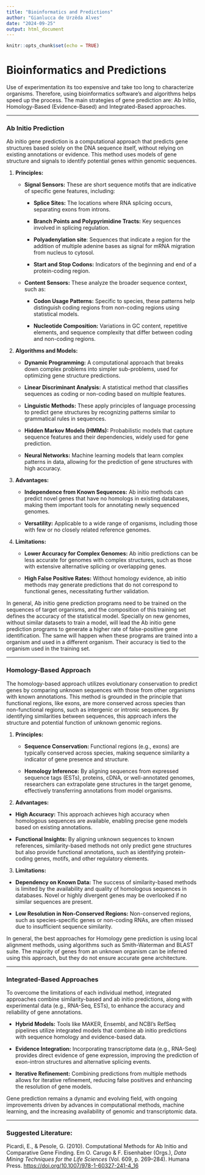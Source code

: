 ```yaml
---
title: "Bioinformatics and Predictions"
author: "Gianlucca de Urzêda Alves"
date: "2024-09-25"
output: html_document
---
```


```r
knitr::opts_chunk$set(echo = TRUE)
```

# Bioinformatics and Predictions

Use of experimentation its too expensive and take too long to characterize organisms. Therefore, using bioinformatics software's and algorithms helps speed up the process. The main strategies of gene prediction are: Ab Initio, Homology-Based (Evidence-Based) and Integrated-Based approaches.

------------------------------------------------------------------------

### **Ab Initio Prediction**

Ab initio gene prediction is a computational approach that predicts gene structures based solely on the DNA sequence itself, without relying on existing annotations or evidence. This method uses models of gene structure and signals to identify potential genes within genomic sequences.

1.  **Principles:**

    -   **Signal Sensors:** These are short sequence motifs that are indicative of specific gene features, including:

        -   **Splice Sites:** The locations where RNA splicing occurs, separating exons from introns.

        -   **Branch Points and Polypyrimidine Tracts:** Key sequences involved in splicing regulation.

        -   **Polyadenylation site**: Sequences that indicate a region for the addition of multiple adenine bases as signal for mRNA migration from nucleus to cytosol.

        -   **Start and Stop Codons:** Indicators of the beginning and end of a protein-coding region.

    -   **Content Sensors:** These analyze the broader sequence context, such as:

        -   **Codon Usage Patterns:** Specific to species, these patterns help distinguish coding regions from non-coding regions using statistical models.

        -   **Nucleotide Composition:** Variations in GC content, repetitive elements, and sequence complexity that differ between coding and non-coding regions.

2.  **Algorithms and Models:**

    -   **Dynamic Programming:** A computational approach that breaks down complex problems into simpler sub-problems, used for optimizing gene structure predictions.

    -   **Linear Discriminant Analysis:** A statistical method that classifies sequences as coding or non-coding based on multiple features.

    -   **Linguistic Methods:** These apply principles of language processing to predict gene structures by recognizing patterns similar to grammatical rules in sequences.

    -   **Hidden Markov Models (HMMs):** Probabilistic models that capture sequence features and their dependencies, widely used for gene prediction.

    -   **Neural Networks:** Machine learning models that learn complex patterns in data, allowing for the prediction of gene structures with high accuracy.

3.  **Advantages:**

    -   **Independence from Known Sequences:** Ab initio methods can predict novel genes that have no homologs in existing databases, making them important tools for annotating newly sequenced genomes.

    -   **Versatility:** Applicable to a wide range of organisms, including those with few or no closely related reference genomes.

4.  **Limitations:**

    -   **Lower Accuracy for Complex Genomes:** Ab initio predictions can be less accurate for genomes with complex structures, such as those with extensive alternative splicing or overlapping genes.

    -   **High False Positive Rates:** Without homology evidence, ab initio methods may generate predictions that do not correspond to functional genes, necessitating further validation.

In general, Ab initio gene prediction programs need to be trained on the sequences of target organisms, and the composition of this training set defines the accuracy of the statistical model. Specially on new genomes, without similar datasets to train a model, will lead the Ab initio gene prediction programs to generate a higher rate of false-positive gene identification. The same will happen when these programs are trained into a organism and used in a different organism. Their accuracy is tied to the organism used in the training set.

------------------------------------------------------------------------

### **Homology-Based Approach**

The homology-based approach utilizes evolutionary conservation to predict genes by comparing unknown sequences with those from other organisms with known annotations. This method is grounded in the principle that functional regions, like exons, are more conserved across species than non-functional regions, such as intergenic or intronic sequences. By identifying similarities between sequences, this approach infers the structure and potential function of unknown genomic regions.

1.  **Principles:**

    -   **Sequence Conservation:** Functional regions (e.g., exons) are typically conserved across species, making sequence similarity a indicator of gene presence and structure.

    -   **Homology Inference:** By aligning sequences from expressed sequence tags (ESTs), proteins, cDNA, or well-annotated genomes, researchers can extrapolate gene structures in the target genome, effectively transferring annotations from model organisms.

2.  **Advantages:**

-   **High Accuracy:** This approach achieves high accuracy when homologous sequences are available, enabling precise gene models based on existing annotations.

-   **Functional Insights:** By aligning unknown sequences to known references, similarity-based methods not only predict gene structures but also provide functional annotations, such as identifying protein-coding genes, motifs, and other regulatory elements.

3.  **Limitations:**

-   **Dependency on Known Data:** The success of similarity-based methods is limited by the availability and quality of homologous sequences in databases. Novel or highly divergent genes may be overlooked if no similar sequences are present.

-   **Low Resolution in Non-Conserved Regions:** Non-conserved regions, such as species-specific genes or non-coding RNAs, are often missed due to insufficient sequence similarity.

In general, the best approaches for Homology gene prediction is using local alignment methods, using algorithms such as Smith-Waterman and BLAST suite. The majority of genes from an unknown organism can be inferred using this approach, but they do not ensure accurate gene architecture.

------------------------------------------------------------------------

### **Integrated-Based Approaches**

To overcome the limitations of each individual method, integrated approaches combine similarity-based and ab initio predictions, along with experimental data (e.g., RNA-Seq, ESTs), to enhance the accuracy and reliability of gene annotations.

-   **Hybrid Models:** Tools like MAKER, Ensembl, and NCBI's RefSeq pipelines utilize integrated models that combine ab initio predictions with sequence homology and evidence-based data.

-   **Evidence Integration:** Incorporating transcriptome data (e.g., RNA-Seq) provides direct evidence of gene expression, improving the prediction of exon-intron structures and alternative splicing events.

-   **Iterative Refinement:** Combining predictions from multiple methods allows for iterative refinement, reducing false positives and enhancing the resolution of gene models.

Gene prediction remains a dynamic and evolving field, with ongoing improvements driven by advances in computational methods, machine learning, and the increasing availability of genomic and transcriptomic data.

------------------------------------------------------------------------

### Suggested Literature:

Picardi, E., & Pesole, G. (2010). Computational Methods for Ab Initio and Comparative Gene Finding. Em O. Carugo & F. Eisenhaber (Orgs.), *Data Mining Techniques for the Life Sciences* (Vol. 609, p. 269--284). Humana Press. <https://doi.org/10.1007/978-1-60327-241-4_16>
